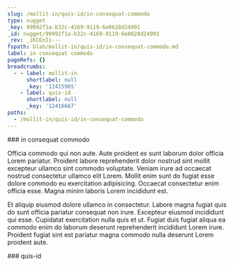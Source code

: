```yaml
---
slug: /mollit-in/quis-id/in-consequat-commodo
type: nugget
_key: 99992f1a-b32c-4169-9119-6e0628d24991
_id: nugget/99992f1a-b32c-4169-9119-6e0628d24991
_rev: _iKCEoIi---
fspath: blah/mollit-in/quis-id/in-consequat-commodo.md
label: in consequat commodo
pageRefs: {}
breadcrumbs:
  - - label: mollit-in
      shortlabel: null
      _key: '12415965'
    - label: quis-id
      shortlabel: null
      _key: '12416667'
paths:
  - /mollit-in/quis-id/in-consequat-commodo
---
```


<NuggetArea>
<Nugget slug="/mollit-in/quis-id/in-consequat-commodo" type="nugget" _key="99992f1a-b32c-4169-9119-6e0628d24991" _id="nugget/99992f1a-b32c-4169-9119-6e0628d24991" _rev="_iKCEoIi---" fspath="blah/mollit-in/quis-id/in-consequat-commodo.md" label="in consequat commodo" paths="/mollit-in/quis-id/in-consequat-commodo">
<NuggetBody>
### in consequat commodo

Officia commodo qui non aute. Aute proident ex sunt laborum dolor officia Lorem pariatur. Proident labore reprehenderit dolor nostrud sint mollit excepteur ullamco sint commodo voluptate. Veniam irure ad occaecat nostrud consectetur ullamco elit Lorem. Mollit enim sunt do fugiat esse dolore commodo eu exercitation adipisicing. Occaecat consectetur enim officia esse. Magna minim laboris Lorem incididunt est.

Et aliquip eiusmod dolore ullamco in consectetur. Labore magna fugiat quis do sunt officia pariatur consequat non irure. Excepteur eiusmod incididunt qui esse. Cupidatat exercitation nulla quis et ut. Fugiat duis fugiat aliqua ea commodo enim do laborum deserunt reprehenderit incididunt Lorem irure. Proident fugiat sint est pariatur magna commodo nulla deserunt Lorem proident aute.

</NuggetBody>
<Breadcrumbs>
<Crumbs>
<Crumb _key="12415965" label="mollit-in" /><Crumb _key="12416667" label="quis-id" />
</Crumbs>
</Breadcrumbs>
</Nugget>

<NuggetsInbound>
</NuggetsInbound>
<NuggetsOutbound>
</NuggetsOutbound>
</NuggetArea>
<PassagesInbound>
<Passage direction="inbound" type="passage" _key="12416667" _id="passage/12416667" _rev="_iKCEoIK--A" label="quis-id" passage="quis-id" fspath="blah/mollit-in/quis-id" paths="/mollit-in/quis-id" slug="/mollit-in/quis-id">
<NuggetBody>
### quis-id

</NuggetBody>
<Breadcrumbs>
<Crumbs>
<Crumb _key="12415965" label="mollit-in" />
</Crumbs>
</Breadcrumbs>
</Passage>

</PassagesInbound>
<PassagesOutbound>
</PassagesOutbound>